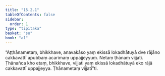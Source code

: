 ```yaml
---
title: "15.2.1"
tableOfContents: false
sidebar:
  order: 1
type: "tipitaka"
basket: "su"
book: "a1"
---
```



<DynamicBreadcrumb />

<Division number="278" book="a1">

<Paragraph number="369" book="a1">
“Aṭṭhānametaṃ, bhikkhave, anavakāso yaṃ ekissā lokadhātuyā dve rājāno cakkavattī apubbaṃ acarimaṃ uppajjeyyuṃ. Netaṃ ṭhānaṃ vijjati. Ṭhānañca kho etaṃ, bhikkhave, vijjati yaṃ ekissā lokadhātuyā eko rājā cakkavattī uppajjeyya. Ṭhānametaṃ vijjatī”ti.
</Paragraph>
</Division>